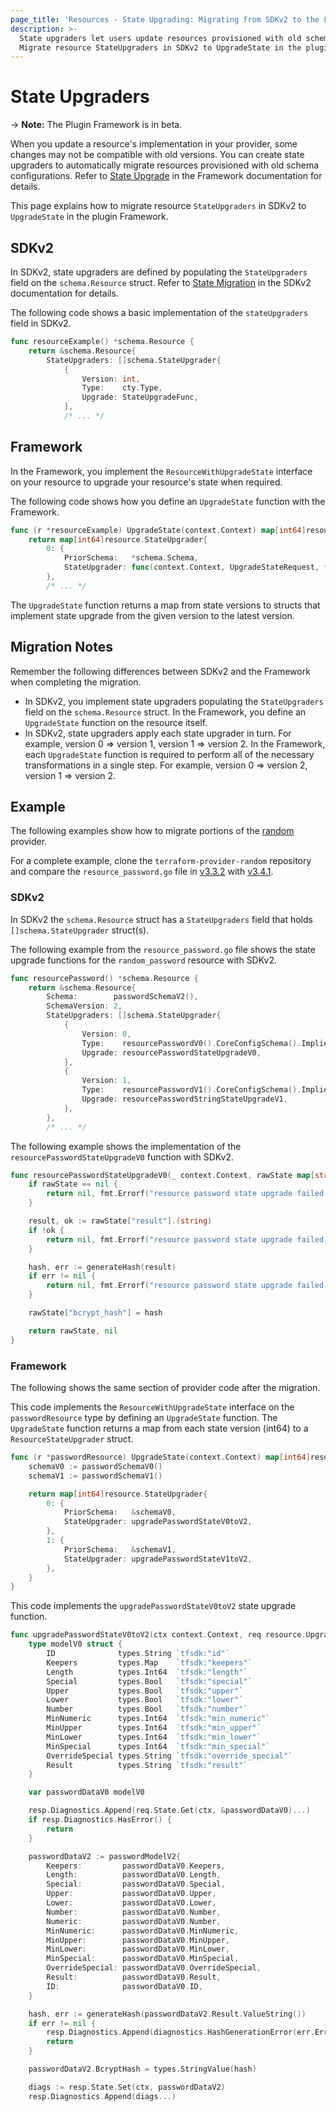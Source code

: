 ```yaml
---
page_title: 'Resources - State Upgrading: Migrating from SDKv2 to the Framework'
description: >-
  State upgraders let users update resources provisioned with old schema configurations.
  Migrate resource StateUpgraders in SDKv2 to UpgradeState in the plugin Framework.
---
```


# State Upgraders

-> **Note:** The Plugin Framework is in beta.

When you update a resource's implementation in your provider, some changes may not be compatible with old versions. You
can create state upgraders to automatically migrate resources provisioned with old schema configurations. Refer to
[State Upgrade](/plugin/framework/resources/state-upgrade) in the Framework documentation for details.

This page explains how to migrate resource `StateUpgraders` in SDKv2 to `UpgradeState` in the plugin Framework.

## SDKv2

In SDKv2, state upgraders are defined by populating the `StateUpgraders` field on the `schema.Resource` struct. Refer
to [State Migration](/plugin/sdkv2/resources/state-migration) in the SDKv2 documentation for details.

The following code shows a basic implementation of the `stateUpgraders` field in SDKv2.

```go
func resourceExample() *schema.Resource {
    return &schema.Resource{
        StateUpgraders: []schema.StateUpgrader{
            {
                Version: int,
                Type:    cty.Type,
                Upgrade: StateUpgradeFunc,
            },
            /* ... */
```

## Framework

In the Framework, you implement the `ResourceWithUpgradeState` interface on your resource to upgrade your
resource's state when required.

The following code shows how you define an `UpgradeState` function with the Framework.

```go
func (r *resourceExample) UpgradeState(context.Context) map[int64]resource.StateUpgrader {
    return map[int64]resource.StateUpgrader{
        0: {
            PriorSchema:   *schema.Schema,
            StateUpgrader: func(context.Context, UpgradeStateRequest, *UpgradeStateResponse),
        },
        /* ... */
```

The `UpgradeState` function returns a map from state versions to structs that implement state upgrade from the given
version to the latest version.

## Migration Notes

Remember the following differences between SDKv2 and the Framework when completing the migration.

- In SDKv2, you implement state upgraders populating the `StateUpgraders` field on the `schema.Resource` struct. In the
Framework, you define an `UpgradeState` function on the resource itself.
- In SDKv2, state upgraders apply each state upgrader in turn. For example, version 0 => version 1, version 1 =>
version 2. In the Framework, each `UpgradeState` function is required to perform all of the necessary transformations in
a single step. For example, version 0 => version 2, version 1 => version 2.

## Example

The following examples show how to migrate portions of the
[random](https://github.com/hashicorp/terraform-provider-random) provider.

For a complete example, clone the
`terraform-provider-random` repository and compare the `resource_password.go` file in
[v3.3.2](https://github.com/hashicorp/terraform-provider-random/blob/v3.3.2/internal/provider/resource_password.go)
with [v3.4.1](https://github.com/hashicorp/terraform-provider-random/blob/v3.4.1/internal/provider/resource_password.go).

### SDKv2

In SDKv2 the `schema.Resource` struct has a `StateUpgraders` field that holds `[]schema.StateUpgrader` struct(s).

The following example from the `resource_password.go` file shows the state upgrade functions for the `random_password`
resource with SDKv2.

```go
func resourcePassword() *schema.Resource {
    return &schema.Resource{
        Schema:        passwordSchemaV2(),
        SchemaVersion: 2,
        StateUpgraders: []schema.StateUpgrader{
            {
                Version: 0,
                Type:    resourcePasswordV0().CoreConfigSchema().ImpliedType(),
                Upgrade: resourcePasswordStateUpgradeV0,
            },
            {
                Version: 1,
                Type:    resourcePasswordV1().CoreConfigSchema().ImpliedType(),
                Upgrade: resourcePasswordStringStateUpgradeV1,
            },
        },
        /* ... */
```

The following example shows the implementation of the `resourcePasswordStateUpgradeV0` function with SDKv2.

```go
func resourcePasswordStateUpgradeV0(_ context.Context, rawState map[string]interface{}, _ interface{}) (map[string]interface{}, error) {
    if rawState == nil {
        return nil, fmt.Errorf("resource password state upgrade failed, state is nil")
    }

    result, ok := rawState["result"].(string)
    if !ok {
        return nil, fmt.Errorf("resource password state upgrade failed, result is not a string: %T", rawState["result"])
    }

    hash, err := generateHash(result)
    if err != nil {
        return nil, fmt.Errorf("resource password state upgrade failed, generate hash error: %w", err)
    }

    rawState["bcrypt_hash"] = hash

    return rawState, nil
}
```

### Framework

The following shows the same section of provider code after the migration.

This code implements the `ResourceWithUpgradeState` interface on the `passwordResource` type by defining an
`UpgradeState` function. The `UpgradeState` function returns a map from each state version (int64) to a
`ResourceStateUpgrader` struct.

```go
func (r *passwordResource) UpgradeState(context.Context) map[int64]resource.StateUpgrader {
    schemaV0 := passwordSchemaV0()
    schemaV1 := passwordSchemaV1()

    return map[int64]resource.StateUpgrader{
        0: {
            PriorSchema:   &schemaV0,
            StateUpgrader: upgradePasswordStateV0toV2,
        },
        1: {
            PriorSchema:   &schemaV1,
            StateUpgrader: upgradePasswordStateV1toV2,
        },
    }
}
```

This code implements the `upgradePasswordStateV0toV2` state upgrade function.

```go
func upgradePasswordStateV0toV2(ctx context.Context, req resource.UpgradeStateRequest, resp *resource.UpgradeStateResponse) {
	type modelV0 struct {
		ID              types.String `tfsdk:"id"`
		Keepers         types.Map    `tfsdk:"keepers"`
		Length          types.Int64  `tfsdk:"length"`
		Special         types.Bool   `tfsdk:"special"`
		Upper           types.Bool   `tfsdk:"upper"`
		Lower           types.Bool   `tfsdk:"lower"`
		Number          types.Bool   `tfsdk:"number"`
		MinNumeric      types.Int64  `tfsdk:"min_numeric"`
		MinUpper        types.Int64  `tfsdk:"min_upper"`
		MinLower        types.Int64  `tfsdk:"min_lower"`
		MinSpecial      types.Int64  `tfsdk:"min_special"`
		OverrideSpecial types.String `tfsdk:"override_special"`
		Result          types.String `tfsdk:"result"`
	}

	var passwordDataV0 modelV0

	resp.Diagnostics.Append(req.State.Get(ctx, &passwordDataV0)...)
	if resp.Diagnostics.HasError() {
		return
	}

	passwordDataV2 := passwordModelV2{
		Keepers:         passwordDataV0.Keepers,
		Length:          passwordDataV0.Length,
		Special:         passwordDataV0.Special,
		Upper:           passwordDataV0.Upper,
		Lower:           passwordDataV0.Lower,
		Number:          passwordDataV0.Number,
		Numeric:         passwordDataV0.Number,
		MinNumeric:      passwordDataV0.MinNumeric,
		MinUpper:        passwordDataV0.MinUpper,
		MinLower:        passwordDataV0.MinLower,
		MinSpecial:      passwordDataV0.MinSpecial,
		OverrideSpecial: passwordDataV0.OverrideSpecial,
		Result:          passwordDataV0.Result,
		ID:              passwordDataV0.ID,
	}

	hash, err := generateHash(passwordDataV2.Result.ValueString())
	if err != nil {
		resp.Diagnostics.Append(diagnostics.HashGenerationError(err.Error())...)
		return
	}

	passwordDataV2.BcryptHash = types.StringValue(hash)

	diags := resp.State.Set(ctx, passwordDataV2)
	resp.Diagnostics.Append(diags...)
```
